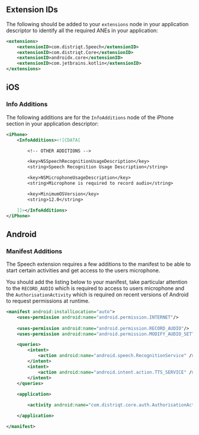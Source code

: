 
## Extension IDs

The following should be added to your `extensions` node in your application descriptor to identify all the required ANEs in your application:

```xml
<extensions>
    <extensionID>com.distriqt.Speech</extensionID>
	<extensionID>com.distriqt.Core</extensionID>
	<extensionID>androidx.core</extensionID>
	<extensionID>com.jetbrains.kotlin</extensionID>
</extensions>
```



## iOS 


### Info Additions 


The following additions are for the `InfoAdditions` node of the iPhone section in your application descriptor:

```xml
<iPhone>
	<InfoAdditions><![CDATA[

		<!-- OTHER ADDITIONS -->

		<key>NSSpeechRecognitionUsageDescription</key>
		<string>Speech Recognition Usage Description</string>

		<key>NSMicrophoneUsageDescription</key>
		<string>Microphone is required to record audio</string>

		<key>MinimumOSVersion</key>
		<string>12.0</string>

	]]></InfoAdditions>
</iPhone>
```



## Android 


### Manifest Additions

The Speech extension requires a few additions to the manifest to be able to start certain activities and get access to the users microphone.

You should add the listing below to your manifest, take particular attention to the `RECORD_AUDIO` which is required to access to users microphone and the `AuthorisationActivity` which is required on recent versions of Android to 
request permissions at runtime.


```xml
<manifest android:installLocation="auto">
	<uses-permission android:name="android.permission.INTERNET"/>
	
	<uses-permission android:name="android.permission.RECORD_AUDIO"/>
	<uses-permission android:name="android.permission.MODIFY_AUDIO_SETTINGS"/>

	<queries>
		<intent>
			<action android:name="android.speech.RecognitionService" />
		</intent>
		<intent>
			<action android:name="android.intent.action.TTS_SERVICE" />
		</intent>
	</queries>
	
	<application>

		<activity android:name="com.distriqt.core.auth.AuthorisationActivity" android:theme="@android:style/Theme.Translucent.NoTitleBar" android:exported="false" />

	</application>

</manifest>
```




